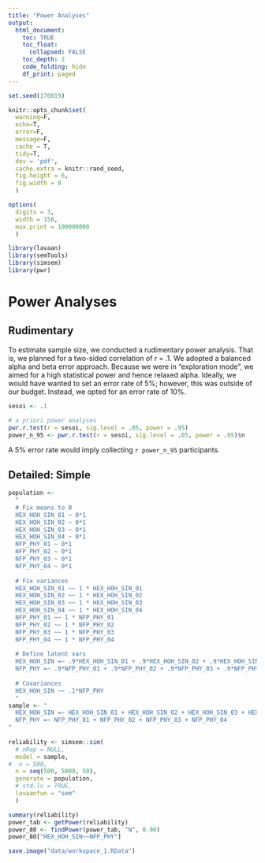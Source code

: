 ```yaml
---
title: "Power Analyses"
output:
  html_document:
    toc: TRUE
    toc_float:
      collapsed: FALSE
    toc_depth: 2
    code_folding: hide
    df_print: paged
---
```


```r
set.seed(170819)

knitr::opts_chunk$set(
  warning=F, 
  echo=T, 
  error=F, 
  message=F, 
  cache = T, 
  tidy=T, 
  dev = 'pdf', 
  cache.extra = knitr::rand_seed,
  fig.height = 6,
  fig.width = 8
  )

options(
  digits = 3, 
  width = 150,
  max.print = 100000000
  )
```

```r
library(lavaan)
library(semTools)
library(simsem)
library(pwr)
```

# Power Analyses
## Rudimentary

To estimate sample size, we conducted a rudimentary power analysis. That is, we planned for a two-sided correlation of _r_ = .1. We adopted a balanced alpha and beta error approach. Because we were in "exploration mode", we aimed for a high statistical power and hence relaxed alpha. Ideally, we would have wanted to set an error rate of 5%; however, this was outside of our budget. Instead, we opted for an error rate of 10%.

```r
sesoi <- .1

# a priori power analyses
pwr.r.test(r = sesoi, sig.level = .05, power = .95)
power_n_95 <- pwr.r.test(r = sesoi, sig.level = .05, power = .95)$n
```

A 5% error rate would imply collecting `r power_n_95` participants.

## Detailed: Simple

```r
population <- 
  "
  # Fix means to 0
  HEX_HOH_SIN_01 ~ 0*1
  HEX_HOH_SIN_02 ~ 0*1
  HEX_HOH_SIN_03 ~ 0*1
  HEX_HOH_SIN_04 ~ 0*1
  NFP_PHY_01 ~ 0*1
  NFP_PHY_02 ~ 0*1
  NFP_PHY_03 ~ 0*1
  NFP_PHY_04 ~ 0*1
  
  # Fix variances
  HEX_HOH_SIN_01 ~~ 1 * HEX_HOH_SIN_01
  HEX_HOH_SIN_02 ~~ 1 * HEX_HOH_SIN_02
  HEX_HOH_SIN_03 ~~ 1 * HEX_HOH_SIN_03
  HEX_HOH_SIN_04 ~~ 1 * HEX_HOH_SIN_04
  NFP_PHY_01 ~~ 1 * NFP_PHY_01
  NFP_PHY_02 ~~ 1 * NFP_PHY_02
  NFP_PHY_03 ~~ 1 * NFP_PHY_03
  NFP_PHY_04 ~~ 1 * NFP_PHY_04
  
  # Define latent vars
  HEX_HOH_SIN =~ .9*HEX_HOH_SIN_01 + .9*HEX_HOH_SIN_02 + .9*HEX_HOH_SIN_03 + .9*HEX_HOH_SIN_04
  NFP_PHY =~ .9*NFP_PHY_01 + .9*NFP_PHY_02 + .9*NFP_PHY_03 + .9*NFP_PHY_04
  
  # Covariances
  HEX_HOH_SIN ~~ .1*NFP_PHY
  "
sample <- "
  HEX_HOH_SIN =~ HEX_HOH_SIN_01 + HEX_HOH_SIN_02 + HEX_HOH_SIN_03 + HEX_HOH_SIN_04
  NFP_PHY =~ NFP_PHY_01 + NFP_PHY_02 + NFP_PHY_03 + NFP_PHY_04
"
  
reliability <- simsem::sim(
  # nRep = NULL, 
  model = sample, 
#  n = 500,
  n = seq(500, 5000, 50), 
  generate = population, 
  # std.lv = TRUE, 
  lavaanfun = "sem"
  )

summary(reliability)
power_tab <- getPower(reliability)
power_80 <- findPower(power_tab, "N", 0.90)
power_80["HEX_HOH_SIN~~NFP_PHY"]
```

```r
save.image("data/workspace_1.RData")
```
